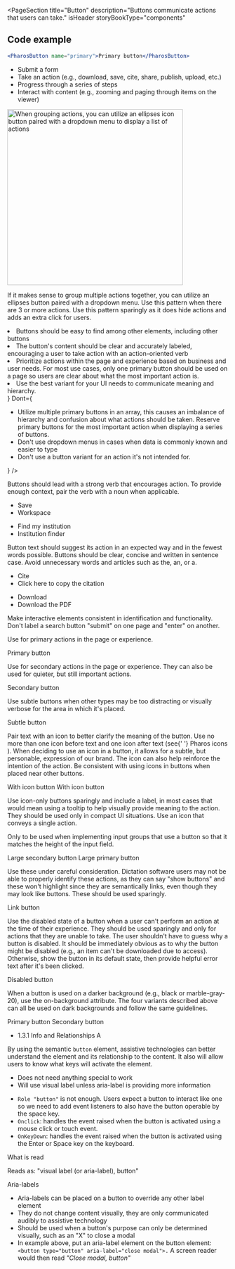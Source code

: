 
<PageSection
  title="Button"
  description="Buttons communicate actions that users can take."
  isHeader
  storyBookType="components"
></PageSection>

## Code example

```jsx live
<PharosButton name="primary">Primary button</PharosButton>
```

<PageSection topMargin title="Usage" description="Buttons communicate actions that users can take.">
  <PageSection title="When to use buttons" subSectionLevel={1}>
    <ul>
      <li>Submit a form</li>
      <li>Take an action (e.g., download, save, cite, share, publish, upload, etc.)</li>
      <li>Progress through a series of steps</li>
      <li>Interact with content (e.g., zooming and paging through items on the viewer)</li>
    </ul>
  </PageSection>
  <PageSection
    title="Determining button priority and hierarchy"
    subSectionLevel={1}
    description='Button priorities are determined by the business and user goals of the area or page where they are placed, but also what users want or need to do in a "priority" order.'
  >
    <PageSection
      title="Primary buttons"
      subSectionLevel={2}
      description="Use primary buttons for highest-priority actions that are required to complete the user's task."
    />
    <PageSection
      title="Secondary buttons"
      subSectionLevel={2}
      description="Use secondary buttons for quieter, but still important actions. They can live on their own, be
      paired with primary buttons, and also paired with other secondary buttons. Secondary buttons
      provide less visual noise, and support the visual hierarchy of the primary button."
    />
    <PageSection
      title="Multiple buttons"
      subSectionLevel={2}
      description="When you need to display multiple actions together in an array, use all secondary buttons
      (examples, item detail, workspace) OR one primary and the rest secondary buttons. Secondary
      buttons leave a minimal footprint and aren't as heavy of a distraction within the UI, and
      primary buttons are reserved for the most important action."
    />
    <PageSection title="Grouping multiple actions" subSectionLevel={2}>
      <img
        src={ellipsesExample}
        alt="When grouping actions, you can utilize an ellipses icon button paired with a dropdown menu to display a list of actions"
        className="pharos-storybook__image"
        width="400"
      />
      <p>
        If it makes sense to group multiple actions together, you can utilize an ellipses button
        paired with a dropdown menu. Use this pattern when there are 3 or more actions. Use this
        pattern sparingly as it does hide actions and adds an extra click for users.
      </p>
    </PageSection>
    <PageSection
      title="Buttons versus links"
      subSectionLevel={2}
      description="Links navigate users to a new page or location. Buttons specifically allow users to perform an
      action that stays within the context of the page or experience (e.g., the citation button
      opens a modal or the download button directly downloads an item). There are times where
      buttons need to act like links and look like buttons to create consistency with the
      experience. Please read about this variant below and use sparingly in your UI."
    />
  </PageSection>
</PageSection>

<PageSection title="Best practices">
  <BestPractices
    Do={
      <ul>
        <li>Buttons should be easy to find among other elements, including other buttons</li>
        <li>
          The button's content should be clear and accurately labeled, encouraging a user to take
          action with an action-oriented verb
        </li>
        <li>
          Prioritize actions within the page and experience based on business and user needs. For
          most use cases, only one primary button should be used on a page so users are clear about
          what the most important action is.
        </li>
        <li>Use the best variant for your UI needs to communicate meaning and hierarchy.</li>
      </ul>
    }
    Dont={
      <ul>
        <li>
          Utilize multiple primary buttons in an array, this causes an imbalance of hierarchy and
          confusion about what actions should be taken. Reserve primary buttons for the most
          important action when displaying a series of buttons.
        </li>
        <li>Don't use dropdown menus in cases when data is commonly known and easier to type</li>
        <li>Don't use a button variant for an action it's not intended for.</li>
      </ul>
    }
  />
</PageSection>

<PageSection title="Content guidelines">
  <PageSection title="Action-oriented" subSectionLevel={1}>
    <p>
      Buttons should lead with a strong verb that encourages action. To provide enough context, pair
      the verb with a noun when applicable.
    </p>
    <ul className="list-example__no-bullets">
      <li style={{ display: 'flex', color: 'var(--pharos-color-green-base)' }}>
        <PharosIcon
          name={'checkmark'}
          className="checkmark"
          style={{
            marginRight: 'var(--pharos-spacing-one-half-x)',
            fill: 'var(--pharos-color-green-base)',
          }}
        ></PharosIcon>Save
      </li>
      <li style={{ display: 'flex', color: 'var(--pharos-color-living-coral-53)' }}>
        <PharosIcon
          name={'close'}
          className="close"
          style={{
            marginRight: 'var(--pharos-spacing-one-half-x',
            fill: 'var(--pharos-color-living-coral-53)',
          }}
        ></PharosIcon>Workspace
      </li>
    </ul>
    <ul className="list-example__no-bullets">
      <li style={{ display: 'flex', color: 'var(--pharos-color-green-base)' }}>
        <PharosIcon
          name={'checkmark'}
          className="checkmark"
          style={{
            marginRight: 'var(--pharos-spacing-one-half-x)',
            fill: 'var(--pharos-color-green-base)',
          }}
        ></PharosIcon>Find my institution
      </li>
      <li style={{ display: 'flex', color: 'var(--pharos-color-living-coral-53)' }}>
        <PharosIcon
          name={'close'}
          className="close"
          style={{
            marginRight: 'var(--pharos-spacing-one-half-x',
            fill: 'var(--pharos-color-living-coral-53)',
          }}
        ></PharosIcon>Institution finder
      </li>
    </ul>
  </PageSection>
  <PageSection title="Concise" subSectionLevel={1}>
    <p>
      Button text should suggest its action in an expected way and in the fewest words possible.
      Buttons should be clear, concise and written in sentence case. Avoid unnecessary words and
      articles such as the, an, or a.
    </p>
    <ul className="list-example__no-bullets">
      <li style={{ display: 'flex', color: 'var(--pharos-color-green-base)' }}>
        <PharosIcon
          name={'checkmark'}
          className="checkmark"
          style={{
            marginRight: 'var(--pharos-spacing-one-half-x)',
            fill: 'var(--pharos-color-green-base)',
          }}
        ></PharosIcon>Cite
      </li>
      <li style={{ display: 'flex', color: 'var(--pharos-color-living-coral-53)' }}>
        <PharosIcon
          name={'close'}
          className="close"
          style={{
            marginRight: 'var(--pharos-spacing-one-half-x',
            fill: 'var(--pharos-color-living-coral-53)',
          }}
        ></PharosIcon>Click here to copy the citation
      </li>
    </ul>
    <ul className="list-example__no-bullets">
      <li style={{ display: 'flex', color: 'var(--pharos-color-green-base)' }}>
        <PharosIcon
          name={'checkmark'}
          className="checkmark"
          style={{
            marginRight: 'var(--pharos-spacing-one-half-x)',
            fill: 'var(--pharos-color-green-base)',
          }}
        ></PharosIcon>Download
      </li>
      <li style={{ display: 'flex', color: 'var(--pharos-color-living-coral-53)' }}>
        <PharosIcon
          name={'close'}
          className="close"
          style={{
            marginRight: 'var(--pharos-spacing-one-half-x',
            fill: 'var(--pharos-color-living-coral-53)',
          }}
        ></PharosIcon>Download the PDF
      </li>
    </ul>
  </PageSection>
  <PageSection title="Consistent" subSectionLevel={1}>
    <p>
      Make interactive elements consistent in identification and functionality. Don't label a search
      button "submit" on one page and "enter" on another.
    </p>
  </PageSection>
</PageSection>

<PageSection title="Variants">
  <PageSection title="Primary button" subSectionLevel={1}>
    <p>Use for primary actions in the page or experience.</p>
    <PharosButton name="primary">Primary button</PharosButton>
  </PageSection>
  <PageSection title="Secondary button" subSectionLevel={1}>
    <p>
      Use for secondary actions in the page or experience. They can also be used for quieter, but
      still important actions.
    </p>
    <PharosButton name="secondary" variant="secondary">
      Secondary button
    </PharosButton>
  </PageSection>
  <PageSection title="Subtle button" subSectionLevel={1}>
    <p>
      Use subtle buttons when other types may be too distracting or visually verbose for the area in
      which it's placed.
    </p>
    <PharosButton name="subtle" variant="subtle">
      Subtle button
    </PharosButton>
  </PageSection>
  <PageSection title="With icons" subSectionLevel={1}>
    <p>
      Pair text with an icon to better clarify the meaning of the button. Use no more than one icon
      before text and one icon after text (see{' '}
      <PharosLink href="/brand-expressions/iconography">Pharos icons</PharosLink>
      ). When deciding to use an icon in a button, it allows for a subtle, but personable, expression
      of our brand. The icon can also help reinforce the intention of the action. Be consistent with
      using icons in buttons when placed near other buttons.
    </p>
    <PharosButton name="secondary-icon" variant="secondary" iconLeft="cite">
      With icon button
    </PharosButton> <PharosButton name="primary-icon" iconLeft="download">
      With icon button
    </PharosButton>
  </PageSection>
  <PageSection title="Icon-only" subSectionLevel={1}>
    <p>
      Use icon-only buttons sparingly and include a label, in most cases that would mean using a
      tooltip to help visually provide meaning to the action. They should be used only in compact UI
      situations. Use an icon that conveys a single action.
    </p>
    <PharosButton name="icon-only" icon="chevron-left-large" variant="subtle"></PharosButton>
    <PharosButton name="icon-only" icon="chevron-right-large" variant="subtle"></PharosButton>
  </PageSection>
  <PageSection title="Large button" subSectionLevel={1}>
    <p>
      Only to be used when implementing input groups that use a button so that it matches the height
      of the input field.
    </p>
    <PharosButton name="large-secondary" variant="secondary" large>
      Large secondary button
    </PharosButton> <PharosButton name="large-primary" large>
      Large primary button
    </PharosButton>
  </PageSection>
  <PageSection title="Link button" subSectionLevel={1}>
    <p>
      Use these under careful consideration. Dictation software users may not be able to properly
      identify these actions, as they can say "show buttons" and these won't highlight since they
      are semantically links, even though they may look like buttons. These should be used
      sparingly.
    </p>
    <PharosButton name="primary-link" href="#">
      Link button
    </PharosButton>
  </PageSection>
  <PageSection title="Disabled button" subSectionLevel={1}>
    <p>
      Use the disabled state of a button when a user can't perform an action at the time of their
      experience. They should be used sparingly and only for actions that they are unable to take.
      The user shouldn't have to guess why a button is disabled. It should be immediately obvious as
      to why the button might be disabled (e.g., an item can't be downloaded due to access).
      Otherwise, show the button in its default state, then provide helpful error text after it's
      been clicked.
    </p>
    <PharosButton name="primary-secondary-disabled" variant="primary" disabled>
      Disabled button
    </PharosButton>
  </PageSection>
  <PageSection title="Buttons on dark background" subSectionLevel={1}>
    <p>
      When a button is used on a darker background (e.g., black or marble-gray-20), use the
      on-background attribute. The four variants described above can all be used on dark backgrounds
      and follow the same guidelines.
    </p>
    <div
      style={{
        background: 'var(--pharos-color-marble-gray-10)',
        padding: 'var(--pharos-spacing-1-x)',
        width: '45%',
      }}
    >
      <PharosButton name="primary-on-background" on-background>
        Primary button
      </PharosButton>
      <PharosButton name="secondary-on-background" variant="secondary" on-background>
        Secondary button
      </PharosButton>
    </div>
  </PageSection>
</PageSection>

<PageSection title="Accessibility">
  <PageSection title="Relevant WCAG guidelines" subSectionLevel={1}>
    <ul style={{ marginBottom: 'var(--pharos-spacing-1-x)' }}>
      <li>
        <PharosLink href="https://www.w3.org/WAI/WCAG21/Understanding/info-and-relationships.html">
          1.3.1 Info and Relationships A
        </PharosLink>
      </li>
    </ul>
  </PageSection>
  <PageSection title="Importance" subSectionLevel={1}>
    <p>
      By using the semantic <code>button</code> element, assistive technologies can better
      understand the element and its relationship to the content. It also will allow users to know
      what keys will activate the element.
    </p>
  </PageSection>
  <PageSection title="Code expectations" subSectionLevel={1}>
    <PageSection title='<button> or <input type="button"> (best practice)' subSectionLevel={2}>
      <ul>
        <li>Does not need anything special to work</li>
        <li>Will use visual label unless aria-label is providing more information</li>
      </ul>
    </PageSection>
    <PageSection title="Other elements (<div>, <a href>, etc)" subSectionLevel={2}>
      <ul>
        <li>
          <code>Role "button"</code> is not enough. Users expect a button to interact like one so we
          need to add event listeners to also have the button operable by the space key.
        </li>
        <li>
          <code>Onclick</code>: handles the event raised when the button is activated using a mouse
          click or touch event.
        </li>
        <li>
          <code>OnKeyDown</code>: handles the event raised when the button is activated using the
          Enter or Space key on the keyboard.
        </li>
      </ul>
    </PageSection>
  </PageSection>
  <PageSection title="Expected actions" subSectionLevel={1}>
    <PageSection title="Screen reader" subSectionLevel={2}>
      <PharosHeading level={'4'} preset={'1--bold'}>
        What is read
      </PharosHeading>
      <p>Reads as: "visual label (or aria-label), button"</p>
      <PharosHeading level={'4'} preset={'1--bold'}>
        Aria-labels
      </PharosHeading>
      <ul>
        <li>Aria-labels can be placed on a button to override any other label element</li>
        <li>
          They do not change content visually, they are only communicated audibly to assistive
          technology
        </li>
        <li>
          Should be used when a button's purpose can only be determined visually, such as an "X" to
          close a modal
        </li>
        <li>
          In example above, put an aria-label element on the button element:
          <code>&lt;button type="button" aria-label="close modal"&gt;.</code> A screen reader would then
          read <i>"Close modal, button"</i>
        </li>
      </ul>
    </PageSection>
  </PageSection>
</PageSection>
